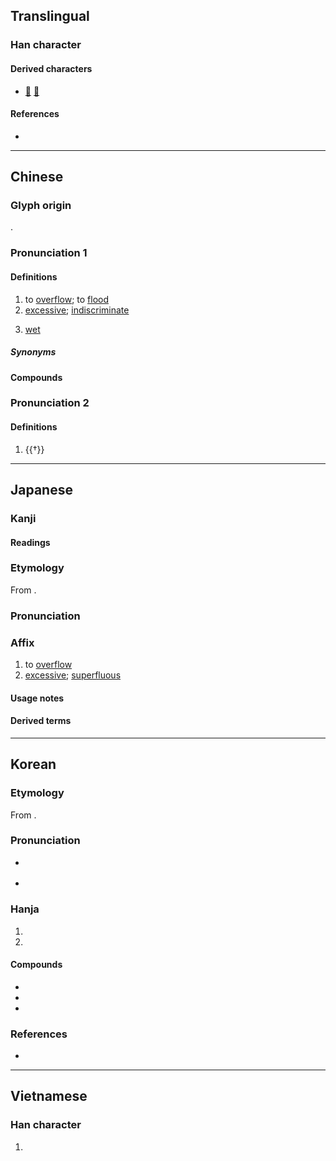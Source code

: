 {{also|滥}}
{{character info}}
==Translingual==

===Han character===
{{Han char|rn=85|rad=水|as=14|asj=15|sn=17|snj=18|four=38117|canj=ESIT,ESMT|ids=⿰氵監}}

====Derived characters====
* [[𠑈]] [[蘫]]

====References====
* {{Han ref|kx=0657.030|dkj=18521|dj=1067.080|hdz=31766.090|uh=6FEB|ud=28651|bh=C0DD|bd=49373}}

----

==Chinese==
{{zh-forms|s=滥|alt=㳕-second round simplified}}

===Glyph origin===
{{Han etym}}
{{Han compound|水|監|ls=psc|c1=s|c2=p|t1=water}}.

===Pronunciation 1===
{{zh-pron
|m=làn
|c=laam6,laam5
|c_note=laam5 - colloquial variant (“excessive”)
|h=pfs=
|md=lâng
|mn=lām
|mn-t=lam7
|w=
|mc=2
|oc=1
|cat=v,a
}}

====Definitions====
{{zh-hanzi}}

# to [[overflow]]; to [[flood]]
# [[excessive]]; [[indiscriminate]]
# {{lb|zh|Min Dong}} [[wet]]

=====Synonyms=====
{{zh-dial|濕}}

====Compounds====
{{zh-der|下三濫|乞留惡濫|愚濫|寧缺毋濫|寧缺勿濫|偏濫|冒濫|叨濫|濫官污吏|泛濫成災|浮濫|濫觴|濫貨|濫造|濫竽充數|濫殺無辜|濫行|濫用|濫竽|濫漫|濫調|濫墾|濫情|濫刑|濫發|濫葬|濫汙|濫支|濫套|濫吏贓官|濫取|濫伐|濫交|放刁把濫|濫好人|淫濫|泛濫|濫吃濫用|狂嫖濫賭|粗製濫造|陳腔濫調|苛濫}}

===Pronunciation 2===
{{zh-pron
|m=jiàn
|c=haam5
|h=pfs=
|md=
|mn=
|w=
|mc=1
|oc=2
|cat=
}}

====Definitions====
{{zh-hanzi}}

# {{†}} {{zh-alt-form|監|[[eunuch]], [[supervisor]]|tr=-}}

----

==Japanese==

===Kanji===
{{ja-kanji|grade=c|rs=水14}}

====Readings====
{{ja-readings
|goon=らん
|kanon=らん
|kun=みだ-れる, みだ-りに
}}

===Etymology===
{{ja-kanjitab|らん|yomi=on}}

From {{der|ja|ltc|sort=らん|-}} {{ltc-l|濫|id=2}}.

===Pronunciation===
{{ja-pron|らん|yomi=on}}

===Affix===
{{ja-pos|affix|らん}}

# to [[overflow]]
# [[excessive]]; [[superfluous]]

====Usage notes====
{{ja-toyo-depre|乱}}

====Derived terms====
{{sense|Replaced by {{l|ja|乱}} in modern orthography}}
{{col3-u|ja
|{{ja-r|濫獲|らんかく}}
|{{ja-r|濫作|らんさく}}
|{{ja-r|濫%訴|らん%そ}}
|{{ja-r|濫造|らんぞう}}
|{{ja-r|濫読|らんどく}}
|{{ja-r|濫入|らんにゅう}}
|{{ja-r|濫伐|らんばつ}}
|{{ja-r|濫発|らんぱつ}}
|{{ja-r|濫%費|らん%ぴ}}
|{{ja-r|濫用|らんよう}}
|{{ja-r|濫立|らんりつ}}
}}

{{sense|Not replaced by {{l|ja|乱}} in modern orthography}}
{{col3-u|ja
|{{ja-r|濫%觴|らん%しょう}}
|{{ja-r|氾濫|はんらん|rom=-}}, {{ja-r|汎濫|はんらん|rom=-}}, {{ja-r|泛濫|はんらん}}
}}

----

==Korean==

===Etymology===
From {{der|ko|ltc|sort=람|-}} {{ltc-l|濫|id=2}}.
{{hanja-ety
|dk={{hanja-dongguk|람〮|lám}}
|m={{hanja-hunmong|람〮|lám|雜語#하35B}}
|mh=[[넘ᄣᅵ다|넘〯ᄯᅵᆯ]] 람〮
}}
===Pronunciation===
* {{q|initial position}} {{ko-hanja-pron|남|l=y}}
* {{q|non-initial position}} {{ko-hanja-pron|람}}

===Hanja===
{{ko-hanja-search}}
{{ko-hanja|넘치다|넘칠|람||남}}

# {{hanja form of|[[람]]/[[남]]|to [[overflow]]}}
# {{hanja form of|[[람]]/[[남]]|[[excessive]]; [[superfluous]]}}

====Compounds====
{{der-top3|Compounds}}
* {{ko-l|남용|濫用}}
* {{ko-l|남발|濫發}}
* {{ko-l|범람|氾濫/汎濫}}
{{der-bottom}}

===References===
* {{R:hanjadoc|6514}}

----

==Vietnamese==

===Han character===
{{vi-readings|reading=lạm, giậm, làm, lặm, lòm, lộm, lợm, lụm, luộm, trộm|rs=水14}}

# {{rfdef|vi|sort=水14}}